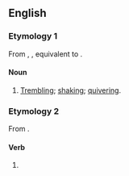 ==English==

===Etymology 1===
From {{etyl|enm|en}} {{m|enm|*beverynge}}, {{m|enm|beuerynge}}, equivalent to {{suffix|bever|ing|lang=en}}.

====Noun====
{{en-noun|-}}

# [[trembling|Trembling]]; [[shaking]]; [[quivering]].

===Etymology 2===
From {{suffix|bever|ing|lang=en}}.

====Verb====
{{head|en|present participle}}

# {{present participle of|bever|lang=en|nocat=1}}
